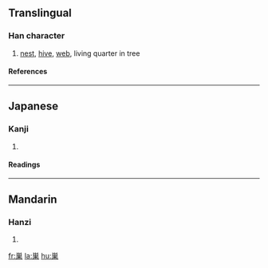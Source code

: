 {{see|巢}}

==Translingual==
===Han character===
{{Han char|rn=47|rad=巛|as=08|sn=11|four=|canj=火田木 (FWD)}}
# [[nest]], [[hive]], [[web]], living quarter in tree
====References====
{{Han ref|kx=0531.131|dkj=08696|dj=0919.230|hdz=21221.010|uh=5DE3|ud=24035}}
----
==Japanese==
===Kanji===
{{ja-kanji|grade=|rs=巛08}}
# {{defn|Japanese}} 
====Readings====
{{ja-readings|on=[[そう]] (sō)|kun=[[す]] (su), [[すくう]] (sukuu)}}
----
==Mandarin==
===Hanzi===
{{cmn-hanzi|pin=[[cháo]] (chao2)|wg=ch'ao<sup>2</sup>}}
# {{defn|Mandarin}}

[[fr:巣]]
[[la:巣]]
[[hu:巣]]